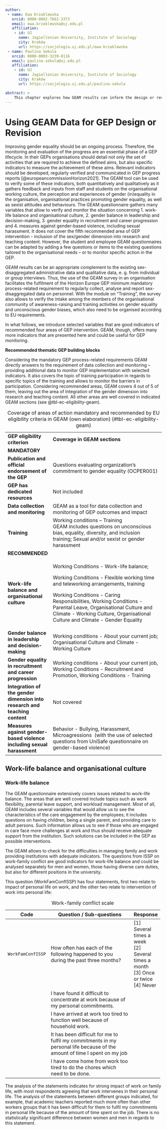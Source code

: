 ```yaml
---
author:
 - name: Ewa Krzaklewska
   orcid: 0000-0002-7662-3373
   email: ewa.krzaklewska@uj.edu.pl
   affiliation: 
    - id: UJ
      name: Jagiellonian University, Institute of Sociology
      city: Kraków
      url: https://socjologia.uj.edu.pl/ewa-krzaklewska
 - name: Paulina Sekula
   orcid: 0000-0003-3239-8116
   email: paulina.sekula@uj.edu.pl
   affiliation: 
    - id: UJ
      name: Jagiellonian University, Institute of Sociology
      city: Kraków
      url: https://socjologia.uj.edu.pl/paulina-sekula

abstract: >
    This chapter explores how GEAM results can inform the design or revision of interventions within GEPs, highlighting key variables that have been instrumental in these processes. Most importantly, GEAM questionnaire gathers many variables that allow to verify and monitor the situation concerning the recommended areas of GEP interventions, such as 1. work-life balance and organisational culture, 2. gender balance in leadership and decision-making, 3. gender equality in recruitment and career progression and 4. measures against gender-based violence, including sexual harassment. GEAM results can be an appropriate complement to the existing sex-disaggregated administrative data and qualitative data.  
---
```


# Using GEAM Data for GEP Design or Revision

Improving gender equality should be an ongoing process. Therefore, the monitoring and evaluation of the progress are an essential phase of a GEP lifecycle. In their GEPs organisations should detail not only the set of activities that are required to achieve the defined aims, but also specific indicators to measure the achievement of these aims. Relevant indicators should be developed, regularly verified and communicated in GEP progress reports [@europeancommissionHorizon2021]. The GEAM tool can be used to verify some of these indicators, both quantitatively and qualitatively as it gathers feedback and inputs from staff and students on the organisational working culture, the perception and experiences of gender (in)equality in the organisation, organisational practices promoting gender equality, as well as sexist attitudes and behaviours. The GEAM questionnaire gathers many variables that allow to verify and monitor the situation concerning 1. work-life balance and organisational culture, 2. gender balance in leadership and decision-making, 3. gender equality in recruitment and career progression and 4. measures against gender-based violence, including sexual harassment. It does not cover the fifth recommended area of GEP intervention - inclusion of the sex/gender dimension into research and teaching content. However, the student and employee GEAM questionnaires can be adapted by adding a few questions or items to the existing questions tailored to the organisational needs – or to monitor specific action in the GEP.

GEAM results can be an appropriate complement to the existing sex-disaggregated administrative data and qualitative data, e. g. from individual or group interviews. Thus, the use of the GEAM survey in an organisation facilitates the fulfilment of the Horizon Europe GEP minimum mandatory process-related requirement to regularly collect, analyse and report sex-disaggregated data on personnel. With the module on “Training”, the survey also allows to verify the intake among the members of the organisational community of awareness-raising and training activities on gender equality and unconscious gender biases, which also need to be organised according to EU requirements.

In what follows, we introduce selected variables that are good indicators of recommended four areas of GEP intervention. GEAM, though, offers many more indicators that are presented here and could be useful for GEP monitoring.

**Recommended thematic GEP building blocks**

Considering the mandatory GEP process-related requirements GEAM directly answers to the requirement of data collection and monitoring – providing additional data to monitor GEP implementation with selected indicators. It also covers the topic of training participation in regards to specific topics of the training and allows to monitor the barriers in participation. Considering recommended areas, GEAM covers 4 out of 5 of them, leaving out the area of Integration of the gender dimension into research and teaching content. All other areas are well covered in indicated GEAM sections (see @tbl-ec-eligibility-geam).

+:---------------------------------------------------------------------------+:----------------------------------------------------------------------------------------------------------------------------------------------------------------------------------------------+
| **GEP eligibility criterion**                                              | **Coverage in GEAM sections**                                                                                                                                                                 |
+----------------------------------------------------------------------------+-----------------------------------------------------------------------------------------------------------------------------------------------------------------------------------------------+
| **MANDATORY**                                                              |                                                                                                                                                                                               |
+----------------------------------------------------------------------------+-----------------------------------------------------------------------------------------------------------------------------------------------------------------------------------------------+
| **Publication and official endorsement of the GEP**                        | Questions evaluating organization’s commitment to gender equality (OCPER001)                                                                                                                  |
+----------------------------------------------------------------------------+-----------------------------------------------------------------------------------------------------------------------------------------------------------------------------------------------+
| **GEP has dedicated resources**                                            | Not included                                                                                                                                                                                  |
+----------------------------------------------------------------------------+-----------------------------------------------------------------------------------------------------------------------------------------------------------------------------------------------+
| **Data collection and monitoring**                                         | GEAM as a tool for data collection and monitoring of GEP outcomes and impact                                                                                                                  |
+----------------------------------------------------------------------------+-----------------------------------------------------------------------------------------------------------------------------------------------------------------------------------------------+
| **Training**                                                               | Working conditions – Training\                                                                                                                                                                |
|                                                                            | GEAM includes questions on unconscious bias, equality, diversity, and inclusion training; Sexual and/or sexist or gender harassment                                                           |
+----------------------------------------------------------------------------+-----------------------------------------------------------------------------------------------------------------------------------------------------------------------------------------------+
| **RECOMMENDED**                                                            |                                                                                                                                                                                               |
+----------------------------------------------------------------------------+-----------------------------------------------------------------------------------------------------------------------------------------------------------------------------------------------+
| **Work-life balance and organisational culture**                           | Working Conditions - Work-life balance;                                                                                                                                                       |
|                                                                            |                                                                                                                                                                                               |
|                                                                            | Working Conditions - Flexible working time and teleworking arrangements, training                                                                                                             |
|                                                                            |                                                                                                                                                                                               |
|                                                                            | Working Conditions - Caring Responsibilities, Working Conditions - Parental Leave, Organisational Culture and Climate - Working Culture, Organisational Culture and Climate - Gender Equality |
+----------------------------------------------------------------------------+-----------------------------------------------------------------------------------------------------------------------------------------------------------------------------------------------+
| **Gender balance in leadership and decision-making**                       | Working conditions - About your current job; Organisational Culture and Climate - Working Culture                                                                                             |
+----------------------------------------------------------------------------+-----------------------------------------------------------------------------------------------------------------------------------------------------------------------------------------------+
| **Gender equality in recruitment and career progression**                  | Working conditions - About your current job, Working Conditions - Recruitment and Promotion, Working Conditions - Training                                                                    |
+----------------------------------------------------------------------------+-----------------------------------------------------------------------------------------------------------------------------------------------------------------------------------------------+
| **Integration of the gender dimension into research and teaching content** | Not covered                                                                                                                                                                                   |
+----------------------------------------------------------------------------+-----------------------------------------------------------------------------------------------------------------------------------------------------------------------------------------------+
| **Measures against gender-based violence including sexual harassment**     | Behavior - Bullying, Harassment, Microagressions  (with the use of selected questions from UniSafe questionnaire on gender-based violence)                                                    |
+----------------------------------------------------------------------------+-----------------------------------------------------------------------------------------------------------------------------------------------------------------------------------------------+

: Coverage of areas of action mandatory and recommended by EU eligibility criteria in GEAM (own elaboration) {#tbl-ec-eligibility-geam}

## Work-life balance and organisational culture

### Work-life balance

The GEAM questionnaire extensively covers issues related to work-life balance. The areas that are well covered include topics such as work flexibility, parental leave support, and workload management. Most of all, GEAM includes several variables that would allow us to see the characteristics of the care engagement by the employees; it includes questions on having children, being a single parent, and providing care to adult persons. Such information allows us to see if those who are engaged in care face more challenges at work and thus should receive adequate support from the institution. Such solutions can be included in the GEP as possible interventions.

The GEAM allows to check for the difficulties in managing family and work providing institutions with adequate indicators. The questions from ISSP on work-family conflict are good indicators for work-life balance and could be analysed separately for men and women, those having diverse care duties, but also for different positions in the university.

This question (WorkFamConfISSP) has four statements, first two relate to impact of personal life on work, and the other two relate to intervention of work into personal life:

+-------------------+---------------------------------------------------------------------------------------------------------------------------+------------------------------+
| Code              | Question / Sub-questions                                                                                                  | Response                     |
+===================+===========================================================================================================================+==============================+
| `WorkFamConfISSP` | How often has each of the following happened to you during the past three months?                                         | \[1\] Several times a week\  |
|                   |                                                                                                                           | \[2\] Several times a month\ |
|                   |                                                                                                                           | \[3\] Once or twice\         |
|                   |                                                                                                                           | \[4\] Never                  |
+-------------------+---------------------------------------------------------------------------------------------------------------------------+------------------------------+
|                   | I have found it difficult to concentrate at work because of my personal commitments.                                      |                              |
+-------------------+---------------------------------------------------------------------------------------------------------------------------+------------------------------+
|                   | I have arrived at work too tired to function well because of household work.                                              |                              |
+-------------------+---------------------------------------------------------------------------------------------------------------------------+------------------------------+
|                   | It has been difficult for me to fulfil my commitments in my personal life because of the amount of time I spent on my job |                              |
+-------------------+---------------------------------------------------------------------------------------------------------------------------+------------------------------+
|                   | I have come home from work too tired to do the chores which need to be done.                                              |                              |
+-------------------+---------------------------------------------------------------------------------------------------------------------------+------------------------------+

: Work-family conflict scale

The analysis of the statements indicates for strong impact of work on family life, with most respondents agreeing that work intervenes in their personal life. The analysis of the statements between different groups indicated, for example, that academic teachers reported much more often than other workers groups that it has been difficult for them to fulfil my commitments in personal life because of the amount of time spent on the job. There is no statistically significant difference between women and men in regards to this statement.
